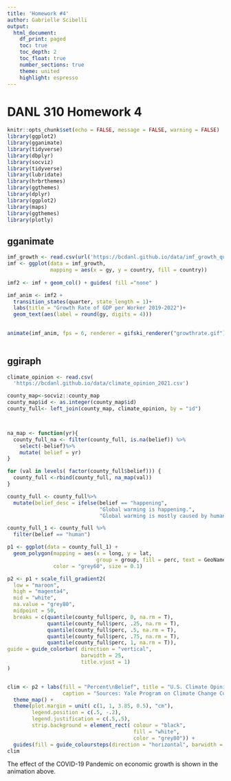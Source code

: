 ```yaml
---
title: 'Homework #4'
author: Gabrielle Scibelli 
output: 
  html_document:
    df_print: paged 
    toc: true 
    toc_depth: 2
    toc_float: true 
    number_sections: true
    theme: united 
    highlight: espresso 
---
```

# DANL 310 Homework 4

```r
knitr::opts_chunk$set(echo = FALSE, message = FALSE, warning = FALSE)
library(ggplot2)
library(gganimate)
library(tidyverse)
library(dbplyr)
library(socviz)
library(tidyverse)
library(lubridate)
library(hrbrthemes)
library(ggthemes)
library(dplyr)
library(ggplot2)
library(maps)
library(ggthemes)
library(plotly)
```


## gganimate 
```r

imf_growth <- read.csv(url('https://bcdanl.github.io/data/imf_growth_quarterly.csv'))
imf <- ggplot(data = imf_growth, 
              mapping = aes(x = gy, y = country, fill = country))
  
imf2 <- imf + geom_col() + guides( fill ="none" )

imf_anim <- imf2 + 
  transition_states(quarter, state_length = 1)+ 
  labs(title = "Growth Rate of GDP per Worker 2019-2022")+ 
  geom_text(aes(label = round(gy, digits = 4)))
  

animate(imf_anim, fps = 6, renderer = gifski_renderer("growthrate.gif"))
  
```




## ggiraph 
```r
 
climate_opinion <- read.csv(
  'https://bcdanl.github.io/data/climate_opinion_2021.csv')

county_map<-socviz::county_map
county_map$id <- as.integer(county_map$id)
county_full<- left_join(county_map, climate_opinion, by = "id")



na_map <- function(yr){
  county_full_na <- filter(county_full, is.na(belief)) %>%
    select(-belief)%>%
    mutate( belief = yr)
}

for (val in levels( factor(county_full$belief))) {
  county_full <-rbind(county_full, na_map(val))
}

county_full <- county_full%>%
  mutate(belief_desc = ifelse(belief == "happening", 
                              "Global warming is happening.",
                              "Global warming is mostly caused by human activites."))

county_full_1 <- county_full %>%
  filter(belief == "human")

p1 <- ggplot(data = county_full_1) +
  geom_polygon(mapping = aes(x = long, y = lat, 
                             group = group, fill = perc, text = GeoName ),
               color = "grey60", size = 0.1)

p2 <- p1 + scale_fill_gradient2(
  low = "maroon", 
  high = "magenta4", 
  mid = "white", 
  na.value = "grey80", 
  midpoint = 50, 
  breaks = c(quantile(county_full$perc, 0, na.rm = T),
             quantile(county_full$perc, .25, na.rm = T),
             quantile(county_full$perc, .5, na.rm = T),
             quantile(county_full$perc, .75, na.rm = T),
             quantile(county_full$perc, 1, na.rm = T)),
guide = guide_colorbar( direction = "vertical",
                        barwidth = 25, 
                        title.vjust = 1)
)


clim <- p2 + labs(fill = "Percent\nBelief", title = "U.S. Climate Opinion, 2021:\nGlobal warming is mostly caused by human activities", 
                  caption = "Sources: Yale Program on Climate Change Communication\n (https://climatecommunication.yale.edu/visualizations-data/ycom-us/)") +
  theme_map() +
  theme(plot.margin = unit( c(1, 1, 3.85, 0.5), "cm"),
        legend.position = c(.5, -.2),
        legend.justification = c(.5,.5),
        strip.background = element_rect( colour = "black", 
                                         fill = "white", 
                                         color = "grey80")) + 
  guides(fill = guide_coloursteps(direction = "horizontal", barwidth = 25, title.vjust = -1))
clim
```

The effect of the COVID-19 Pandemic on economic growth is shown in the animation above. 


